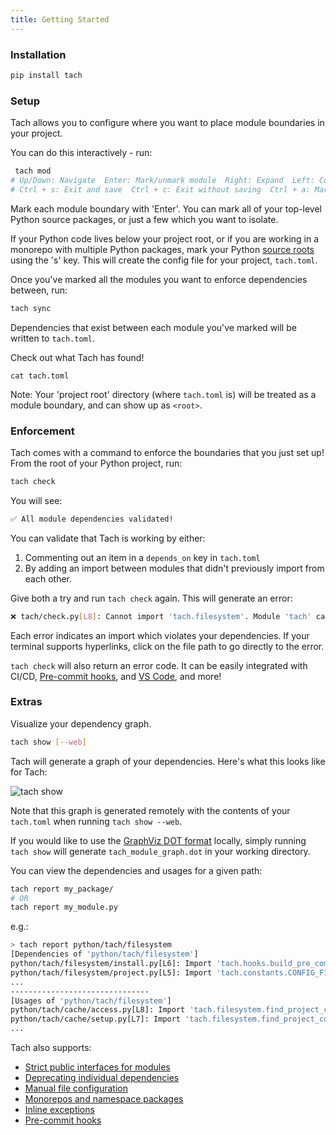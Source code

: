 ```yaml
---
title: Getting Started
---
```


### Installation

```bash
pip install tach
```

### Setup

Tach allows you to configure where you want to place module boundaries in your project.

You can do this interactively - run:

```bash
 tach mod
# Up/Down: Navigate  Enter: Mark/unmark module  Right: Expand  Left: Collapse  Ctrl + Up: Jump to parent
# Ctrl + s: Exit and save  Ctrl + c: Exit without saving  Ctrl + a: Mark/unmark all
```

Mark each module boundary with 'Enter'. You can mark all of your top-level Python source packages, or just a few which you want to isolate.

If your Python code lives below your project root, or if you are working in a monorepo with multiple Python packages, mark your Python [source roots](../usage/configuration#source-roots) using the 's' key.
This will create the config file for your project, `tach.toml`.

Once you've marked all the modules you want to enforce dependencies between, run:

```bash
tach sync
```

Dependencies that exist between each module you've marked will be written to `tach.toml`.

Check out what Tach has found!

```
cat tach.toml
```

Note: Your 'project root' directory (where `tach.toml` is) will be treated as a module boundary, and can show up as `<root>`.

### Enforcement

Tach comes with a command to enforce the boundaries that you just set up! From the root of your Python project, run:

```bash
tach check
```

You will see:

```bash
✅ All module dependencies validated!
```

You can validate that Tach is working by either:

1. Commenting out an item in a `depends_on` key in `tach.toml`
2. By adding an import between modules that didn't previously import from each other.

Give both a try and run `tach check` again. This will generate an error:

```bash
❌ tach/check.py[L8]: Cannot import 'tach.filesystem'. Module 'tach' cannot depend on 'tach.filesystem'.
```

Each error indicates an import which violates your dependencies. If your terminal supports hyperlinks, click on the file path to go directly to the error.

`tach check` will also return an error code. It can be easily integrated with CI/CD, [Pre-commit hooks](../usage/commands#tach-install), and [VS Code](https://marketplace.visualstudio.com/items?itemName=Gauge.tach), and more!

### Extras

Visualize your dependency graph.

```bash
tach show [--web]
```

Tach will generate a graph of your dependencies. Here's what this looks like for Tach:

![tach show](../assets/tach_show.png)

Note that this graph is generated remotely with the contents of your `tach.toml` when running `tach show --web`.

If you would like to use the [GraphViz DOT format](https://graphviz.org/about/) locally, simply running `tach show` will generate `tach_module_graph.dot` in your working directory.

You can view the dependencies and usages for a given path:

```bash
tach report my_package/
# OR
tach report my_module.py
```

e.g.:

```bash
> tach report python/tach/filesystem
[Dependencies of 'python/tach/filesystem']
python/tach/filesystem/install.py[L6]: Import 'tach.hooks.build_pre_commit_hook_content'
python/tach/filesystem/project.py[L5]: Import 'tach.constants.CONFIG_FILE_NAME'
...
-------------------------------
[Usages of 'python/tach/filesystem']
python/tach/cache/access.py[L8]: Import 'tach.filesystem.find_project_config_root'
python/tach/cache/setup.py[L7]: Import 'tach.filesystem.find_project_config_root'
...
```

Tach also supports:

- [Strict public interfaces for modules](../usage/strict-mode)
- [Deprecating individual dependencies](../usage/deprecate)
- [Manual file configuration](../usage/configuration)
- [Monorepos and namespace packages](../usage/configuration#source-roots)
- [Inline exceptions](../usage/tach-ignore)
- [Pre-commit hooks](../usage/command#tach-install)
